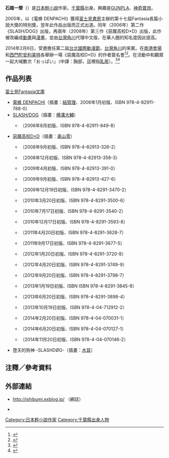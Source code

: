 {{Japanese|japanese=石踏 一榮|kana=いしぶみ いちえい|romaji=Ishibumi Ichiei}}
'''石踏一榮'''（{{bd|1981年|4月25日}}）是[[日本|日本]][[輕小說|輕小說]]作家。[[千葉縣|千葉縣]]出身。興趣是[[GUNPLA|GUNPLA]]、[[神奇寶貝|神奇寶貝]]。

2005年，以《電蜂 DENPACHI》獲得[[富士見書房|富士見書房]]主辦的第十七屆Fantasia長篇小說大獎的特別獎，翌年此作品出版而正式出道。同年（2006年）第二作《SLASH/DOG》出版，再兩年（2008年）第三作《惡魔高校D×D》出版，此作被改編成[[動畫|動畫]]與[[漫畫|漫畫]]，並由[[台灣角川|台灣角川]]代理中文版，在華人圈的知名度因此提高。

2014年2月6日，受邀擔任第二屆[[台北國際動漫節|台北國際動漫節]]，[[台灣角川|台灣角川]]的來賓。在[[台北世界貿易中心南港展覽館|南港會場]]和[[西門町|西門町]][[安利美特|安利美特]]各舉辦一場《惡魔高校D×D》的作者簽名會<ref>{{cite web| url=http://www.kadokawa.com.tw/event/2014/TCA2014/sign.html| title=台灣角川2014台北國際動漫節 作家簽名| publisher=[[台灣角川|台灣角川]]| date=2014-1| accessdate=2014-02-06| archive-date=2014-01-24| archive-url=https://web.archive.org/web/20140124190404/http://www.kadokawa.com.tw/event/2014/TCA2014/sign.html| dead-url=no}}</ref><ref>{{cite web| url=http://gnn.gamer.com.tw/4/91504.html| title=【TCA14】《惡魔高校 D×D》《絕對雙刃》作者簽名會參加辦法公開| publisher=[[巴哈姆特電玩資訊站|巴哈姆特電玩資訊站]]| date=2014-01-10| accessdate=2014-02-06| archive-date=2014-02-09| archive-url=https://web.archive.org/web/20140209150313/http://gnn.gamer.com.tw/4/91504.html| dead-url=no}}</ref>。在活動中和觀眾一起大喊數次「おっぱい」（中譯：胸部，這裡指[[乳房|乳房]]）。<ref>{{cite web| url=http://stars.udn.com/newstars/collect/CollectPage.do?cid=12894| title=《惡魔高校DXD》石踏一榮：「歐派」帶來靈感| publisher=[[聯合追星網|聯合追星網]]| date=2014-02-06| accessdate=2014-02-06| archive-date=2014-02-08| archive-url=https://web.archive.org/web/20140208084044/http://stars.udn.com/newstars/collect/CollectPage.do?cid=12894| dead-url=no}}</ref><ref>{{cite web| url=http://gnn.gamer.com.tw/4/92584.html| title=【TCA14】《惡魔高校 D×D》作者石踏一榮來台展現強大紳士力| publisher=[[巴哈姆特電玩資訊站|巴哈姆特電玩資訊站]]| date=2014-02-06| accessdate=2014-02-06| archive-date=2014-02-09| archive-url=https://web.archive.org/web/20140209153033/http://gnn.gamer.com.tw/4/92584.html| dead-url=no}}</ref>

==作品列表==
;[[富士見Fantasia文庫|富士見Fantasia文庫]]
*[[電蜂_DENPACHI|電蜂 DENPACHI]]（插畫：[[結賀理|結賀理]]、2006年1月初版、ISBN 978-4-82911-788-0）
*[[SLASH/DOG|SLASH/DOG]]（插畫：[[横溝大輔|横溝大輔]]）
**{{lang|ja|SLASH/DOG1 ―スラッシュ・ドッグ 胎動―}}（2006年8月初版、ISBN 978-4-82911-849-8）
*[[惡魔高校D×D|惡魔高校D×D]]（插畫：[[美山零|美山零]]）
**{{lang|ja|ハイスクールD×D 1 旧校舎のディアボロス}}（2008年9月初版、ISBN 978-4-82913-326-2）
**{{lang|ja|ハイスクールD×D 2 戦闘校舎のフェニックス}}（2008年12月初版、ISBN 978-4-82913-358-3）
**{{lang|ja|ハイスクールD×D 3 月光校庭のエクスカリバー}}（2009年4月初版、ISBN 978-4-82913-391-0）
**{{lang|ja|ハイスクールD×D 4 停止教室のヴァンパイア}}（2009年9月初版、ISBN 978-4-82913-427-6）
**{{lang|ja|ハイスクールD×D 5 冥界合宿のヘルキャット}}（2009年12月19日初版、ISBN 978-4-8291-3470-2）		
**{{lang|ja|ハイスクールD×D 6 体育館裏のホーリー}}（2010年3月20日初版、ISBN 978-4-8291-3500-6）		
**{{lang|ja|ハイスクールD×D 7 放課後のラグナロク}}（2010年7月17日初版、ISBN 978-4-8291-3540-2）		
**{{lang|ja|ハイスクールD×D 8 アクマのおしごと}}（2010年12月17日初版、ISBN 978-4-8291-3593-8）		
**{{lang|ja|ハイスクールD×D 9 修学旅行はパンデモニウム}}（2011年4月20日初版、ISBN 978-4-8291-3628-7）
**{{lang|ja|ハイスクールD×D 10 学園祭のライオンハート}}（2011年9月17日初版、ISBN 978-4-8291-3677-5）
**{{lang|ja|ハイスクールD×D 11 進級試験とウロボロス}}（2012年1月20日初版、ISBN 978-4-8291-3720-8）
**{{lang|ja|ハイスクールD×D 12 補習授業のヒーローズ}}（2012年4月20日初版、ISBN 978-4-8291-3749-9）
**{{lang|ja|ハイスクールD×D 13 イッセーSOS}}（2012年9月20日初版、ISBN 978-4-8291-3798-7）
**{{lang|ja|ハイスクールD×D 14 進路指導のウィザード}}（2013年1月19日初版、ISBN ISBN 978-4-8291-3845-8）
**{{lang|ja|ハイスクールD×D 15 陽だまりのダークナイト}}（2013年6月20日初版、ISBN 978-4-8291-3898-4）
**{{lang|ja|ハイスクールD×D 16 課外授業のデイウォーカー}}（2013年10月19日初版、ISBN 978-4-04-712912-2）
**{{lang|ja|ハイスクールD×D 17 教員研修のヴァルキリー}}（2014年2月20日初版、ISBN 978-4-04-070031-1）
**{{lang|ja|ハイスクールD×D 18 聖誕祭のファニーエンジェル}}（2014年6月20日初版、ISBN 978-4-04-070127-1）
**{{lang|ja|ハイスクールD×D 19 総選挙のデュランダル}}（2014年11月20日初版、ISBN 978-4-04-070146-2）
*墮天的狗神 -SLASHDØG-（插畫：[[木耳_(插畫家)|木耳]]）

== 注釋／參考資料 ==
<div class="references-small">
<references />
</div>

== 外部連結 ==
* {{ja icon}}http://ishibumi.exblog.jp/ {{Wayback|url=http://ishibumi.exblog.jp/ |date=20090905021453 }}（網誌）
* {{ja icon}}{{Twitter|ishibumi_ddd|石踏一榮}}

{{DEFAULTSORT:Ishibumi Ichiei}}
[[Category:日本輕小說作家|Category:日本輕小說作家]]
[[Category:千葉縣出身人物|Category:千葉縣出身人物]]